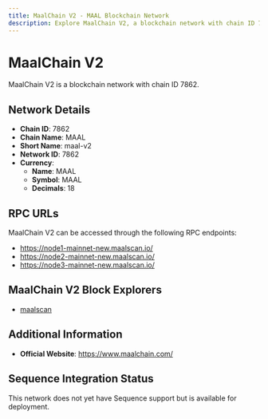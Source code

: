 ```yaml
--- 
title: MaalChain V2 - MAAL Blockchain Network
description: Explore MaalChain V2, a blockchain network with chain ID 7862. Learn about its native currency, MAAL, and how to interact with the network.
---
```


# MaalChain V2

MaalChain V2 is a blockchain network with chain ID 7862.

## Network Details

- **Chain ID**: 7862
- **Chain Name**: MAAL
- **Short Name**: maal-v2
- **Network ID**: 7862
- **Currency**: 
  - **Name**: MAAL
  - **Symbol**: MAAL
  - **Decimals**: 18

## RPC URLs

MaalChain V2 can be accessed through the following RPC endpoints:

- https://node1-mainnet-new.maalscan.io/
- https://node2-mainnet-new.maalscan.io/
- https://node3-mainnet-new.maalscan.io/

## MaalChain V2 Block Explorers

- [maalscan](https://maalscan.io)

## Additional Information

- **Official Website**: https://www.maalchain.com/

## Sequence Integration Status

This network does not yet have Sequence support but is available for deployment.
